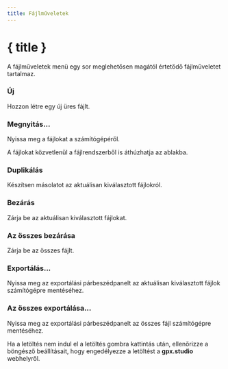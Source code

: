```yaml
---
title: Fájlműveletek
---
```


<script lang="ts">
</script>

# { title }

A fájlműveletek menü egy sor meglehetősen magától értetődő fájlműveletet tartalmaz.

### <Plus size="16" class="inline-block" style="margin-bottom: 2px" /> Új

Hozzon létre egy új üres fájlt.

### <FolderOpen size="16" class="inline-block" style="margin-bottom: 2px" /> Megnyitás...

Nyissa meg a fájlokat a számítógépéről. 

<DocsNote>

A fájlokat közvetlenül a fájlrendszerből is áthúzhatja az ablakba.

</DocsNote>

### <Copy size="16" class="inline-block" style="margin-bottom: 2px" /> Duplikálás

Készítsen másolatot az aktuálisan kiválasztott fájlokról.

### <FileX size="16" class="inline-block" style="margin-bottom: 2px" /> Bezárás

Zárja be az aktuálisan kiválasztott fájlokat.

### <FileX size="16" class="inline-block" style="margin-bottom: 2px" /> Az összes bezárása

Zárja be az összes fájlt.

### <Download size="16" class="inline-block" style="margin-bottom: 2px" /> Exportálás...

Nyissa meg az exportálási párbeszédpanelt az aktuálisan kiválasztott fájlok számítógépre mentéséhez.

### <Download size="16" class="inline-block" style="margin-bottom: 2px" /> Az összes exportálása...

Nyissa meg az exportálási párbeszédpanelt az összes fájl számítógépre mentéséhez.

<DocsNote type="warning">

Ha a letöltés nem indul el a letöltés gombra kattintás után, ellenőrizze a böngésző beállításait, hogy engedélyezze a letöltést a <b>gpx.studio</b> webhelyről.

</DocsNote>
